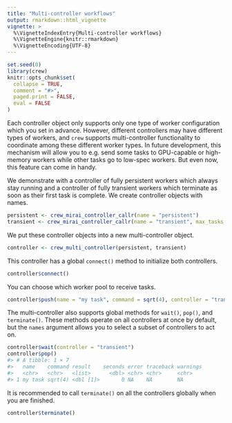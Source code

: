 ```yaml
---
title: "Multi-controller workflows"
output: rmarkdown::html_vignette
vignette: >
  %\VignetteIndexEntry{Multi-controller workflows}
  %\VignetteEngine{knitr::rmarkdown}
  %\VignetteEncoding{UTF-8}
---
```


```r
set.seed(0)
library(crew)
knitr::opts_chunk$set(
  collapse = TRUE,
  comment = "#>",
  paged.print = FALSE,
  eval = FALSE
)
```

Each controller object only supports only one type of worker configuration which you set in advance. However, different controllers may have different types of workers, and `crew` supports multi-controller functionality to coordinate among these different worker types. In future development, this mechanism will allow you to e.g. send some tasks to GPU-capable or high-memory workers while other tasks go to low-spec workers. But even now, this feature can come in handy.

We demonstrate with a controller of fully persistent workers which always stay running and a controller of fully transient workers which terminate as soon as their first task is complete. We create controller objects with names.

```r
persistent <- crew_mirai_controller_callr(name = "persistent")
transient <- crew_mirai_controller_callr(name = "transient", max_tasks = 1L)
```

We put these controller objects into a new multi-controller object.

```r
controller <- crew_multi_controller(persistent, transient)
```

This controller has a global `connect()` method to initialize both controllers.

```r
controller$connect()
```

You can choose which worker pool to receive tasks.

```r
controller$push(name = "my task", command = sqrt(4), controller = "transient")
```

The multi-controller also supports global methods for `wait()`, `pop()`, and `terminate()`. These methods operate on all controllers at once by default, but the `names` argument allows you to select a subset of controllers to act on.

```r
controller$wait(controller = "transient")
controller$pop()
#> # A tibble: 1 × 7
#>   name    command result    seconds error traceback warnings
#>   <chr>   <chr>   <list>      <dbl> <chr> <chr>     <chr>
#> 1 my task sqrt(4) <dbl [1]>       0 NA    NA        NA
```

It is recommended to call `terminate()` on all the controllers globally when you are finished.

```r
controller$terminate()
```
